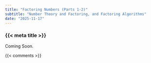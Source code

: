 ```yaml
---
title: "Factoring Numbers (Parts 1-2)"
subtitle: "Number Theory and Factoring, and Factoring Algorithms"
date: "2025-11-17"
---
```


### {{< meta title >}}

Coming Soon.

{{< comments >}}
